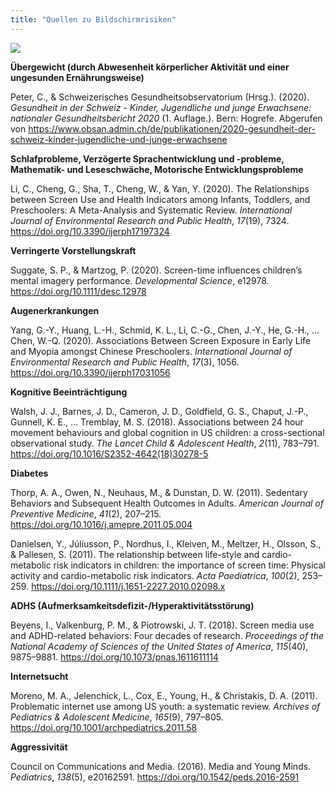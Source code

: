 ```yaml
---
title: "Quellen zu Bildschirmrisiken"
---
```


![](images/medienrisiken.png)

**Übergewicht (durch Abwesenheit körperlicher Aktivität und einer ungesunden Ernährungsweise)**

Peter, C., & Schweizerisches Gesundheitsobservatorium (Hrsg.). (2020). *Gesundheit in der Schweiz - Kinder, Jugendliche und junge Erwachsene: nationaler Gesundheitsbericht 2020* (1. Auflage.). Bern: Hogrefe. Abgerufen von <https://www.obsan.admin.ch/de/publikationen/2020-gesundheit-der-schweiz-kinder-jugendliche-und-junge-erwachsene>

**Schlafprobleme, Verzögerte Sprachentwicklung und -probleme, Mathematik- und Leseschwäche, Motorische Entwicklungsprobleme**

Li, C., Cheng, G., Sha, T., Cheng, W., & Yan, Y. (2020). The Relationships between Screen Use and Health Indicators among Infants, Toddlers, and Preschoolers: A Meta-Analysis and Systematic Review. *International Journal of Environmental Research and Public Health*, *17*(19), 7324. <https://doi.org/10.3390/ijerph17197324>

**Verringerte Vorstellungskraft**

Suggate, S. P., & Martzog, P. (2020). Screen-time influences children's mental imagery performance. *Developmental Science*, e12978. <https://doi.org/10.1111/desc.12978>

**Augenerkrankungen**

Yang, G.-Y., Huang, L.-H., Schmid, K. L., Li, C.-G., Chen, J.-Y., He, G.-H., ... Chen, W.-Q. (2020). Associations Between Screen Exposure in Early Life and Myopia amongst Chinese Preschoolers. *International Journal of Environmental Research and Public Health*, *17*(3), 1056. <https://doi.org/10.3390/ijerph17031056>

**Kognitive Beeinträchtigung**

Walsh, J. J., Barnes, J. D., Cameron, J. D., Goldfield, G. S., Chaput, J.-P., Gunnell, K. E., ... Tremblay, M. S. (2018). Associations between 24 hour movement behaviours and global cognition in US children: a cross-sectional observational study. *The Lancet Child & Adolescent Health*, *2*(11), 783--791. <https://doi.org/10.1016/S2352-4642(18)30278-5>

**Diabetes**

Thorp, A. A., Owen, N., Neuhaus, M., & Dunstan, D. W. (2011). Sedentary Behaviors and Subsequent Health Outcomes in Adults. *American Journal of Preventive Medicine*, *41*(2), 207--215. <https://doi.org/10.1016/j.amepre.2011.05.004>

Danielsen, Y., Júlíusson, P., Nordhus, I., Kleiven, M., Meltzer, H., Olsson, S., & Pallesen, S. (2011). The relationship between life-style and cardio-metabolic risk indicators in children: the importance of screen time: Physical activity and cardio-metabolic risk indicators. *Acta Paediatrica*, *100*(2), 253--259. <https://doi.org/10.1111/j.1651-2227.2010.02098.x>

**ADHS (Aufmerksamkeitsdefizit-/Hyperaktivitätsstörung)**

Beyens, I., Valkenburg, P. M., & Piotrowski, J. T. (2018). Screen media use and ADHD-related behaviors: Four decades of research. *Proceedings of the National Academy of Sciences of the United States of America*, *115*(40), 9875--9881. <https://doi.org/10.1073/pnas.1611611114>

**Internetsucht**

Moreno, M. A., Jelenchick, L., Cox, E., Young, H., & Christakis, D. A. (2011). Problematic internet use among US youth: a systematic review. *Archives of Pediatrics & Adolescent Medicine*, *165*(9), 797--805. <https://doi.org/10.1001/archpediatrics.2011.58>

**Aggressivität**

Council on Communications and Media. (2016). Media and Young Minds. *Pediatrics*, *138*(5), e20162591. <https://doi.org/10.1542/peds.2016-2591>
